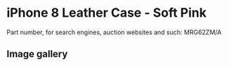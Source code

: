 
# iPhone 8 Leather Case - Soft Pink

Part number, for search engines, auction websites and such: MRG62ZM/A

## Image gallery

<div style={{ width: '100%', maxWidth: '768px' }}>
<GalleryComponent
    images={[
      {
        original: "/everysource/MRG62.webp",
        thumbnail: "/everypreview/MRG62.webp",
      },
      {
        original: "/everysource/MRG62_AV1_GOLD.webp",
        thumbnail: "/everypreview/MRG62_AV1_GOLD.webp",
      },
      {
        original: "/everysource/MRG62_AV1_SILVER.webp",
        thumbnail: "/everypreview/MRG62_AV1_SILVER.webp",
      },
      {
        original: "/everysource/MRG62_AV1_SPACE_GRAY.webp",
        thumbnail: "/everypreview/MRG62_AV1_SPACE_GRAY.webp",
      },
      {
        original: "/everysource/MRG62_AV2.webp",
        thumbnail: "/everypreview/MRG62_AV2.webp",
      }
    ]}
  />
</div>